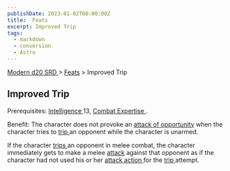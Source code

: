 ```yaml
---
publishDate: 2023-01-02T00:00:00Z
title:  Feats
excerpt: Improved Trip
tags:
  - markdown
  - conversion
  - Astro
---
```


[ Modern d20 SRD ](/#modernD20) > [ Feats](modern-d20-srd-feats-index) > Improved Trip

##  Improved Trip

Prerequisites: [ Intelligence ](modern-d20-srd-basics-ability-scores) 13, [Combat Expertise ](modern-d20-srd-feats-combat-expertise) .

Benefit: The character does not provoke an [ attack of opportunity](modern-d20-srd-combat-attacks-of-opportunity) when the character tries to [trip ](modern-d20-srd-combat-trip) an opponent while the character is unarmed.

If the character [ trips ](modern-d20-srd-combat-trip) an opponent in melee
combat, the character immediately gets to make a melee [ attack](modern-d20-srd-combat-attack-roll) against that opponent as if the character
had not used his or her [ attack action ](modern-d20-srd-combat-attack-actions) for the [ trip ](modern-d20-srd-combat-trip) attempt.

